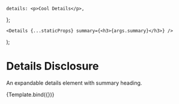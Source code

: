 <!-- Details.stories.mdx -->



	details: <p>Cool Details</p>,
};

	<Details {...staticProps} summary={<h3>{args.summary}</h3>} />
);

<Meta title="Blocks/Details" component={Details} />

# Details Disclosure

An expandable details element with summary heading.

<Canvas>
	<Story
		name="Default"
		argTypes={{
			details: {
				control: false,
			},
			innerBlocks: {
				control: false,
			},
			props: {
				control: false,
			},
		}}
		args={{
			summary: 'Cool Summary',
		}}
	>
		{Template.bind({})}
	</Story>
</Canvas>
